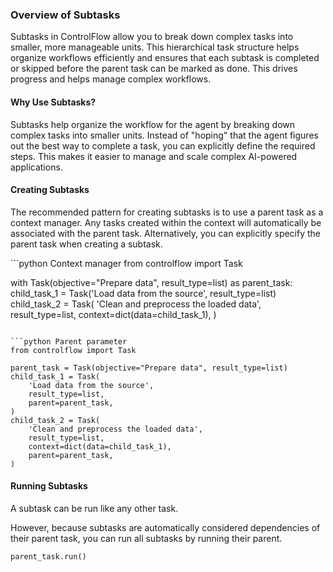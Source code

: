 ### Overview of Subtasks

Subtasks in ControlFlow allow you to break down complex tasks into smaller, more manageable units. This hierarchical task structure helps organize workflows efficiently and ensures that each subtask is completed or skipped before the parent task can be marked as done. This drives progress and helps manage complex workflows.

#### Why Use Subtasks?

Subtasks help organize the workflow for the agent by breaking down complex tasks into smaller units. Instead of "hoping" that the agent figures out the best way to complete a task, you can explicitly define the required steps. This makes it easier to manage and scale complex AI-powered applications.

#### Creating Subtasks

The recommended pattern for creating subtasks is to use a parent task as a context manager. Any tasks created within the context will automatically be associated with the parent task. Alternatively, you can explicitly specify the parent task when creating a subtask.

<CodeGroup>
```python Context manager
from controlflow import Task

with Task(objective="Prepare data", result_type=list) as parent_task:
    child_task_1 = Task('Load data from the source', result_type=list)
    child_task_2 = Task(
        'Clean and preprocess the loaded data', 
        result_type=list, 
        context=dict(data=child_task_1),
    )
```

```python Parent parameter
from controlflow import Task

parent_task = Task(objective="Prepare data", result_type=list)
child_task_1 = Task(
    'Load data from the source', 
    result_type=list, 
    parent=parent_task,
)
child_task_2 = Task(
    'Clean and preprocess the loaded data', 
    result_type=list, 
    context=dict(data=child_task_1),
    parent=parent_task,
)
```
</CodeGroup>

#### Running Subtasks

A subtask can be run like any other task. 

However, because subtasks are automatically considered dependencies of their parent task, you can run all subtasks by running their parent.

```python
parent_task.run()
```
